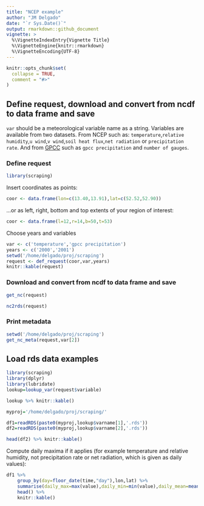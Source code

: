 ```yaml
---
title: "NCEP example"
author: "JM Delgado"
date: "`r Sys.Date()`"
output: rmarkdown::github_document
vignette: >
  %\VignetteIndexEntry{Vignette Title}
  %\VignetteEngine{knitr::rmarkdown}
  %\VignetteEncoding{UTF-8}
---
```


```r
knitr::opts_chunk$set(
  collapse = TRUE,
  comment = "#>"
)
```


## Define request, download and convert from ncdf to data frame and save
`var` should be a meteorological variable name as a string. Variables are available from two datasets. From NCEP such as: `temperature`,`relative humidity`,`u wind`,`v wind`,`soil heat flux`,`net radiation` or `precipitation rate`. And from [GPCC](http://dx.doi.org/10.5676/DWD_GPCC/FD_D_V2018_100) such as `gpcc precipitation` and `number of gauges`.

### Define request
```r
library(scraping)
```

Insert coordinates as points:
```r
coor <- data.frame(lon=c(13.40,13.91),lat=c(52.52,52.90))
```
...or as left, right, bottom and top extents of your region of interest:
```r
coor <- data.frame(l=12,r=14,b=50,t=53)
```

Choose years and variables
```r
var <- c('temperature','gpcc precipitation')
years <- c('2000','2001')
setwd('/home/delgado/proj/scraping')
request <- def_request(coor,var,years)
knitr::kable(request)

```

### Download and convert from ncdf to data frame and save
```r

get_nc(request)

nc2rds(request)
```

### Print metadata
```r
setwd('/home/delgado/proj/scraping')
get_nc_meta(request,var[2])
```


## Load rds data examples

```r
library(scraping)
library(dplyr)
library(lubridate)
lookup=lookup_var(request$variable)

lookup %>% knitr::kable()

myproj='/home/delgado/proj/scraping/'

df1=readRDS(paste0(myproj,lookup$varname[1],'.rds'))
df2=readRDS(paste0(myproj,lookup$varname[2],'.rds'))

head(df2) %>% knitr::kable()
```

Compute daily maxima if it applies (for example temperature and relative humidity, not precipitation rate or net radiation, which is given as daily values):

```r
df1 %>%
    group_by(day=floor_date(time,"day"),lon,lat) %>%
    summarise(daily_max=max(value),daily_min=min(value),daily_mean=mean(value),var=first(var)) %>%  
    head() %>%
    knitr::kable()
```
